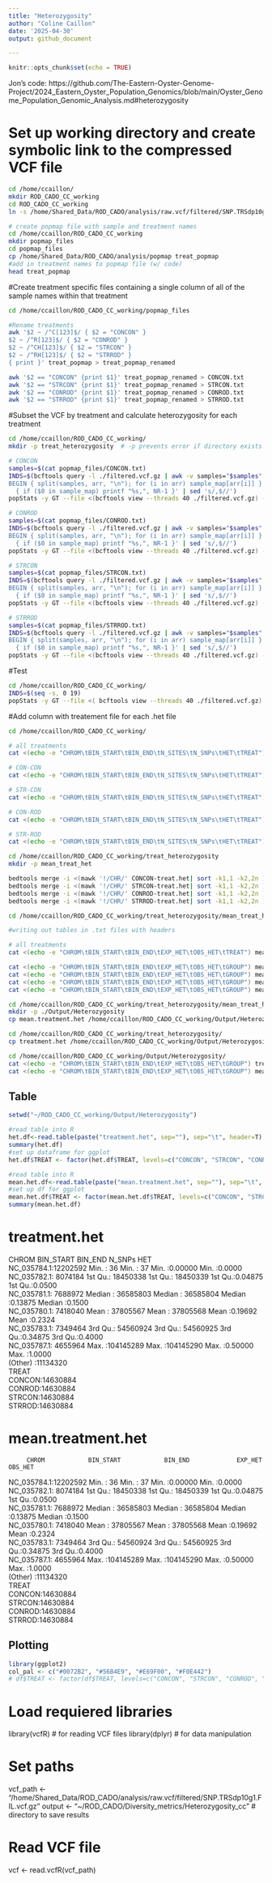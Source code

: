 ```yaml
---
title: "Heterozygosity"
author: "Coline Caillon"
date: '2025-04-30'
output: github_document

---
```


```r
knitr::opts_chunk$set(echo = TRUE)
```

Jon's code: 
https://github.com/The-Eastern-Oyster-Genome-Project/2024_Eastern_Oyster_Population_Genomics/blob/main/Oyster_Genome_Population_Genomic_Analysis.md#heterozygosity

# Set up working directory and create symbolic link to the compressed VCF file

```bash
cd /home/ccaillon/
mkdir ROD_CADO_CC_working
cd ROD_CADO_CC_working
ln -s /home/Shared_Data/ROD_CADO/analysis/raw.vcf/filtered/SNP.TRSdp10g1.FIL.vcf.gz filtered.vcf.gz
```

```bash
# create popmap file with sample and treatment names
cd /home/ccaillon/ROD_CADO_CC_working
mkdir popmap_files
cd popmap_files
cp /home/Shared_Data/ROD_CADO/analysis/popmap treat_popmap
#add in treatment names to popmap file (w/ code)
head treat_popmap 
```

#Create treatment specific files containing a single column of all of the sample names within that treatment
```bash
cd /home/ccaillon/ROD_CADO_CC_working/popmap_files

#Rename treatments
awk '$2 ~ /^C[123]$/ { $2 = "CONCON" } 
$2 ~ /^R[123]$/ { $2 = "CONROD" }
$2 ~ /^CH[123]$/ { $2 = "STRCON" }
$2 ~ /^RH[123]$/ { $2 = "STRROD" }
{ print }' treat_popmap > treat_popmap_renamed

awk '$2 == "CONCON" {print $1}' treat_popmap_renamed > CONCON.txt
awk '$2 == "STRCON" {print $1}' treat_popmap_renamed > STRCON.txt
awk '$2 == "CONROD" {print $1}' treat_popmap_renamed > CONROD.txt
awk '$2 == "STRROD" {print $1}' treat_popmap_renamed > STRROD.txt
```

#Subset the VCF by treatment and calculate heterozygosity for each treatment
```bash
cd /home/ccaillon/ROD_CADO_CC_working/
mkdir -p treat_heterozygosity  # -p prevents error if directory exists

# CONCON
samples=$(cat popmap_files/CONCON.txt)
INDS=$(bcftools query -l ./filtered.vcf.gz | awk -v samples="$samples" '
BEGIN { split(samples, arr, "\n"); for (i in arr) sample_map[arr[i]] }
  { if ($0 in sample_map) printf "%s,", NR-1 }' | sed 's/,$//')
popStats -y GT --file <(bcftools view --threads 40 ./filtered.vcf.gz) --target "$INDS" > ./treat_heterozygosity/CONCON.het

# CONROD
samples=$(cat popmap_files/CONROD.txt)
INDS=$(bcftools query -l ./filtered.vcf.gz | awk -v samples="$samples" '
BEGIN { split(samples, arr, "\n"); for (i in arr) sample_map[arr[i]] }
  { if ($0 in sample_map) printf "%s,", NR-1 }' | sed 's/,$//')
popStats -y GT --file <(bcftools view --threads 40 ./filtered.vcf.gz) --target "$INDS" > ./treat_heterozygosity/CONROD.het

# STRCON
samples=$(cat popmap_files/STRCON.txt)
INDS=$(bcftools query -l ./filtered.vcf.gz | awk -v samples="$samples" '
BEGIN { split(samples, arr, "\n"); for (i in arr) sample_map[arr[i]] }
  { if ($0 in sample_map) printf "%s,", NR-1 }' | sed 's/,$//')
popStats -y GT --file <(bcftools view --threads 40 ./filtered.vcf.gz) --target "$INDS" > ./treat_heterozygosity/STRCON.het

# STRROD
samples=$(cat popmap_files/STRROD.txt)
INDS=$(bcftools query -l ./filtered.vcf.gz | awk -v samples="$samples" '
BEGIN { split(samples, arr, "\n"); for (i in arr) sample_map[arr[i]] }
  { if ($0 in sample_map) printf "%s,", NR-1 }' | sed 's/,$//')
popStats -y GT --file <(bcftools view --threads 40 ./filtered.vcf.gz) --target "$INDS" > ./treat_heterozygosity/STRROD.het

```

#Test
```bash
cd /home/ccaillon/ROD_CADO_CC_working/
INDS=$(seq -s, 0 19)
popStats -y GT --file <( bcftools view --threads 40 ./filtered.vcf.gz) -t $INDS > ./treat_heterozygosity/test.het
```

#Add column with treatement file for each .het file
```bash
cd /home/ccaillon/ROD_CADO_CC_working/

# all treatments
cat <(echo -e "CHROM\tBIN_START\tBIN_END\tN_SITES\tN_SNPs\tHET\tTREAT") <(mawk '{if (NR>1) print $1 "\t" $2-1 "\t" $2 "\t" $4 "\t" $5 "\tCONCON"}' ./treat_heterozygosity/CONCON.het) <(mawk '{if (NR>1) print $1 "\t" $2-1 "\t" $2 "\t" $4 "\t" $5 "\tSTRCON"}' ./treat_heterozygosity/STRCON.het) <(mawk '{if (NR>1) print $1 "\t" $2-1 "\t" $2 "\t" $4 "\t" $5 "\tCONROD"}' ./treat_heterozygosity/CONROD.het) <(mawk '{if (NR>1) print $1 "\t" $2-1 "\t" $2 "\t" $4 "\t" $5 "\tSTRROD"}' ./treat_heterozygosity/STRROD.het) > ./treat_heterozygosity/treatment.het

# CON-CON
cat <(echo -e "CHROM\tBIN_START\tBIN_END\tN_SITES\tN_SNPs\tHET\tTREAT") <(mawk '{if (NR>1) print $1 "\t" $2-1 "\t" $2 "\t" $4 "\t" $5 "\tCONCON"}' ./treat_heterozygosity/CONCON.het) > ./treat_heterozygosity/CONCON-treat.het

# STR-CON
cat <(echo -e "CHROM\tBIN_START\tBIN_END\tN_SITES\tN_SNPs\tHET\tTREAT") <(mawk '{if (NR>1) print $1 "\t" $2-1 "\t" $2 "\t" $4 "\t" $5 "\tSTRCON"}' ./treat_heterozygosity/STRCON.het) > ./treat_heterozygosity/STRCON-treat.het

# CON-ROD
cat <(echo -e "CHROM\tBIN_START\tBIN_END\tN_SITES\tN_SNPs\tHET\tTREAT") <(mawk '{if (NR>1) print $1 "\t" $2-1 "\t" $2 "\t" $4 "\t" $5 "\tCONROD"}' ./treat_heterozygosity/CONROD.het) > ./treat_heterozygosity/CONROD-treat.het

# STR-ROD
cat <(echo -e "CHROM\tBIN_START\tBIN_END\tN_SITES\tN_SNPs\tHET\tTREAT") <(mawk '{if (NR>1) print $1 "\t" $2-1 "\t" $2 "\t" $4 "\t" $5 "\tSTRROD"}' ./treat_heterozygosity/STRROD.het) > ./treat_heterozygosity/STRROD-treat.het
```

```bash
cd /home/ccaillon/ROD_CADO_CC_working/treat_heterozygosity
mkdir -p mean_treat_het

bedtools merge -i <(mawk '!/CHR/' CONCON-treat.het| sort -k1,1 -k2,2n ) -c 4,5,6 -d -1 -o mean,mean,first > ../treat_heterozygosity/mean_treat_het/mean.CONCON.het
bedtools merge -i <(mawk '!/CHR/' STRCON-treat.het| sort -k1,1 -k2,2n ) -c 4,5,6 -d -1 -o mean,mean,first > ../treat_heterozygosity/mean_treat_het/mean.STRCON.het
bedtools merge -i <(mawk '!/CHR/' CONROD-treat.het| sort -k1,1 -k2,2n ) -c 4,5,6 -d -1 -o mean,mean,first > ../treat_heterozygosity/mean_treat_het/mean.CONROD.het
bedtools merge -i <(mawk '!/CHR/' STRROD-treat.het| sort -k1,1 -k2,2n ) -c 4,5,6 -d -1 -o mean,mean,first > ../treat_heterozygosity/mean_treat_het/mean.STRROD.het
```

```bash
cd /home/ccaillon/ROD_CADO_CC_working/treat_heterozygosity/mean_treat_het/ 

#writing out tables in .txt files with headers

# all treatments
cat <(echo -e "CHROM\tBIN_START\tBIN_END\tEXP_HET\tOBS_HET\tTREAT") mean.CONCON.het mean.STRCON.het mean.CONROD.het mean.STRROD.het > mean.treatment.het

cat <(echo -e "CHROM\tBIN_START\tBIN_END\tEXP_HET\tOBS_HET\tGROUP") mean.CONCON.het > mean.CONCON.het.txt
cat <(echo -e "CHROM\tBIN_START\tBIN_END\tEXP_HET\tOBS_HET\tGROUP") mean.STRCON.het > mean.STRCON.het.txt
cat <(echo -e "CHROM\tBIN_START\tBIN_END\tEXP_HET\tOBS_HET\tGROUP") mean.CONROD.het > mean.CONROD.het.txt
cat <(echo -e "CHROM\tBIN_START\tBIN_END\tEXP_HET\tOBS_HET\tGROUP") mean.STRROD.het > mean.STRROD.het.txt

cd /home/ccaillon/ROD_CADO_CC_working/treat_heterozygosity/mean_treat_het/ 
mkdir -p ./Output/Heterozygosity
cp mean.treatment.het /home/ccaillon/ROD_CADO_CC_working/Output/Heterozygosity

cd /home/ccaillon/ROD_CADO_CC_working/treat_heterozygosity/
cp treatment.het /home/ccaillon/ROD_CADO_CC_working/Output/Heterozygosity
```

```bash
cd /home/ccaillon/ROD_CADO_CC_working/Output/Heterozygosity/
cat <(echo -e "CHROM\tBIN_START\tBIN_END\tEXP_HET\tOBS_HET\tGROUP") treatment.het > treatment.het.txt
cat <(echo -e "CHROM\tBIN_START\tBIN_END\tEXP_HET\tOBS_HET\tGROUP") mean.treatment.het > mean.treatment.het.txt
```

## Table
```r
setwd("~/ROD_CADO_CC_working/Output/Heterozygosity")

#read table into R
het.df<-read.table(paste("treatment.het", sep=""), sep="\t", header=T)
summary(het.df)
#set up dataframe for ggplot
het.df$TREAT <- factor(het.df$TREAT, levels=c("CONCON", "STRCON", "CONROD", "STRROD"))

#read table into R 
mean.het.df<-read.table(paste("mean.treatment.het", sep=""), sep="\t", header=T)
#set up df for ggplot
mean.het.df$TREAT <- factor(mean.het.df$TREAT, levels=c("CONCON", "STRCON", "CONROD", "STRROD"))
summary(mean.het.df)
```

# treatment.het
CHROM            BIN_START            BIN_END              N_SNPs             HET        
 NC_035784.1:12202592   Min.   :       36   Min.   :       37   Min.   :0.00000   Min.   :0.0000  
 NC_035782.1: 8074184   1st Qu.: 18450338   1st Qu.: 18450339   1st Qu.:0.04875   1st Qu.:0.0500  
 NC_035781.1: 7688972   Median : 36585803   Median : 36585804   Median :0.13875   Median :0.1500  
 NC_035780.1: 7418040   Mean   : 37805567   Mean   : 37805568   Mean   :0.19692   Mean   :0.2324  
 NC_035783.1: 7349464   3rd Qu.: 54560924   3rd Qu.: 54560925   3rd Qu.:0.34875   3rd Qu.:0.4000  
 NC_035787.1: 4655964   Max.   :104145289   Max.   :104145290   Max.   :0.50000   Max.   :1.0000  
 (Other)    :11134320                                                                             
    TREAT         
 CONCON:14630884  
 CONROD:14630884  
 STRCON:14630884  
 STRROD:14630884  

# mean.treatment.het
         CHROM            BIN_START            BIN_END             EXP_HET           OBS_HET      
 NC_035784.1:12202592   Min.   :       36   Min.   :       37   Min.   :0.00000   Min.   :0.0000  
 NC_035782.1: 8074184   1st Qu.: 18450338   1st Qu.: 18450339   1st Qu.:0.04875   1st Qu.:0.0500  
 NC_035781.1: 7688972   Median : 36585803   Median : 36585804   Median :0.13875   Median :0.1500  
 NC_035780.1: 7418040   Mean   : 37805567   Mean   : 37805568   Mean   :0.19692   Mean   :0.2324  
 NC_035783.1: 7349464   3rd Qu.: 54560924   3rd Qu.: 54560925   3rd Qu.:0.34875   3rd Qu.:0.4000  
 NC_035787.1: 4655964   Max.   :104145289   Max.   :104145290   Max.   :0.50000   Max.   :1.0000  
 (Other)    :11134320                                                                             
    TREAT         
 CONCON:14630884  
 STRCON:14630884  
 CONROD:14630884  
 STRROD:14630884  

## Plotting 
```r
library(ggplot2)
col_pal <- c("#0072B2", "#56B4E9", "#E69F00", "#F0E442")
# df$TREAT <- factor(df$TREAT, levels=c("CONCON", "STRCON", "CONROD", "STRROD"))
```






# Load requiered libraries

library(vcfR)   # for reading VCF files
library(dplyr)  # for data manipulation

# Set paths
vcf_path <- "/home/Shared_Data/ROD_CADO/analysis/raw.vcf/filtered/SNP.TRSdp10g1.FIL.vcf.gz"
output <- "~/ROD_CADO/Diversity_metrics/Heterozygosity_cc"  # directory to save results

# Read VCF file
vcf <- read.vcfR(vcf_path)






